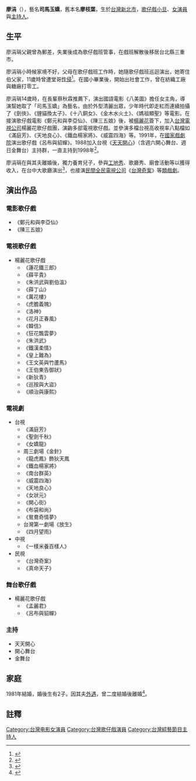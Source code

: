 {{藝人
| 姓名 = 司馬玉嬌
| 類型 = 女藝人
| 圖片 =
| 圖片尺寸 = 
| 圖片簡介 = 
| 原名 = 廖枝葉→廖涓琄
| 外文名 = 
| 外文 = 
| 羅馬拼音 = 
| 英文名 =
| 別名 = 
| 國籍 = {{ROC}}
| 籍貫 = 
| 出生日期 = {{birth date and age|1952|6|1}}
| 出生地點 = {{ROC|臺灣省}}[[臺北縣|臺北縣]]
| 父母     = 
| 逝世日期 =  
| 逝世地點 = 
| 職業 = [[演員|演員]]、[[主持人|主持人]]
| 語言 =  [[臺灣閩南語|台語]]、[[中華民國國語|國語]]
| 教育程度 = 
| 宗教信仰 = 
| 配偶 = {{marriage|吳煥輝1981|1995|reason=divorced}}<ref>[https://tw.appledaily.com/new/realtime/20160816/929220/ 【動畫走馬燈】司馬玉嬌2結2離同尪　金盡憂鬱酗酒毀容] {{Wayback|url=https://tw.appledaily.com/new/realtime/20160816/929220/ |date=20200624162741 }}.蘋果日報.2016-08-16</ref>
| 兒女 = 二子
| 出身地 = {{TWN}}
| 出道日期 = {{start date and age|1960}}
| 出道作 = 《八美圖》
| 代表作 = 電視劇：<br>《滿庭芳》<br>《鐵血楊家將》<br>《女嬌龍》<br>《南台群英》 <br>《威震四海》<br>《女狀元》  <br>  主持：<br>《天天開心》 <br> 歌仔戲：<br>楊麗花歌仔戲系列
| 活躍年代 = 1960年－1998年
| 唱片公司 = 
| 經紀公司 =
| 網站 = 
| 獎項 = 
| IMDb = 
}}

'''廖涓{{ruby|琄|quǎn}}'''（{{bd|1952年|6月1日|||}}），藝名'''司馬玉嬌'''，舊本名'''廖枝葉'''，生於[[台灣|台灣]][[新北市|新北市]]，[[歌仔戲|歌仔戲]][[小旦|小旦]]、[[女演員|女演員]]與[[主持人|主持人]]。

==生平==
廖涓琄父親曾為郵差，失業後成為歌仔戲班管事，在戲班解散後移居台北縣三重市。

廖涓琄小時候家境不好，父母在歌仔戲班工作時，她隨歌仔戲班巡迴演出，她寄住伯父家，11歲時曾遭堂哥[[性侵|性侵]]<ref>{{cite news|title=性侵、婚變　司馬玉嬌難以「天天開心」|url=http://www.nownews.com/n/2009/04/05/959492|accessdate=2016-08-16|agency=NOWnews|date=2009-04-05|archive-date=2016-10-09|archive-url=https://web.archive.org/web/20161009173145/http://www.nownews.com/n/2009/04/05/959492}}</ref>。在國小畢業後，開始出社會工作，曾在紡織工廠與糖廠打零工。

廖涓琄14歲時，在長輩蔡秋霖推薦下，演出國語電影《八美圖》擔任女主角，導演幫她取了「司馬玉嬌」為藝名，由於外型清麗出眾，少年時代即走紅而連續拍攝了《劍俠》、《貍貓換太子》、《十八銅女》、《金木水火土》、《媽祖顯聖》等電影。在接演歌仔戲電影《鄭元和與李亞仙》、《陳三五娘》後，被[[楊麗花|楊麗花]]簽下，加入[[台灣電視公司|台灣電視公司]]楊麗花歌仔戲團，演齣多部電視歌仔戲。並參演多檔台視高收視率八點檔如《滿庭芳》、《天地良心》、《鐵血楊家將》、《威震四海》等。1991年，在[[國家戲劇院|國家戲劇院]]演出歌仔戲《呂布與貂蟬》。1988加入台視《[[天天開心|天天開心]]》（含週六開心舞台、週日金舞台）主持群，一直主持到1998年<ref>{{cite news|author1=林丞偉|title=司馬玉嬌2結2離同尪　金盡憂鬱酗酒毀容|url=http://www.appledaily.com.tw/realtimenews/article/entertainment/20160816/929220|accessdate=2016-08-16|agency=台灣蘋果日報|date=2016-08-16|archive-date=2016-09-27|archive-url=https://web.archive.org/web/20160927074547/http://www.appledaily.com.tw/realtimenews/article/entertainment/20160816/929220}}</ref>。

廖涓琄在與其夫離婚後，獨力養育兒子，參與[[工地秀|工地秀]]、歌廳秀、廟會活動等以獲得收入，在台中大歌廳演出<ref>{{cite news|author1=陳尹宗、易慧慈|title=司馬玉嬌婚變傷痛 就醫漸康復|url=http://ent.ltn.com.tw/news/paper/491010|accessdate=2016-08-16|agency=自由時報|date=2011-05-10|archive-date=2019-11-30|archive-url=https://web.archive.org/web/20191130130712/https://ent.ltn.com.tw/news/paper/491010}}</ref>，也接演[[民間全民電視公司|民間全民電視公司]]《[[台灣奇案|台灣奇案]]》等[[類戲劇|類戲劇]]。

==演出作品==
===電影歌仔戲===
*《鄭元和與李亞仙》
*《陳三五娘》
===電視歌仔戲===
*楊麗花歌仔戲
**《蓮花鐵三郎》
** 《薛平貴》
** 《朱洪武與劉伯溫》
** 《薛丁山》
**《萬花樓》
**《虎膽義魄》
**  《洛神》
**  《花月正春風》
**   《韓信》
** 《狂花飄雲夢》
** 《朱洪武》
** 《鐵漢柔情》   
** 《皇上難為》   
** 《王文英與竹蘆馬》
**  《王伯東告御狀》
**  《新狄青》  
** 《巡按與大盜》
** 《順治與康熙》

===電視劇===
*台視
**《滿庭芳》
**《聖劍千秋》
** 《女嬌龍》
** 周三劇場《金針》
** 《龍虎鳳》飾狄天鳳
** 《鐵血楊家將》
** 《南台群英》 
** 《威震四海》
** 《天地良心》
** 《女狀元》
** 《開心街》
** 《布袋和尚》
** 《鴛鴦奇情夢》
**台灣第一劇場《放生》
** 《四月望雨》
*中視
**《一樣米養百樣人》
*民視
**《台灣奇案》
**《真命天子》

===舞台歌仔戲===
*楊麗花歌仔戲
** 《孟麗君》
** 《呂布與貂蟬》

===主持===
*天天開心
*開心舞台
*金舞台

==家庭==
1981年結婚，婚後生有2子。因其夫[[外遇|外遇]]，曾二度結婚後離婚<ref>{{cite news|title=司馬玉嬌同尪2結2離 被爆精神錯亂晚景淒涼|url=http://ent.ltn.com.tw/news/breakingnews/1796553|accessdate=2016-08-16|agency=自由時報|date=2016-08-16|archive-date=2022-03-16|archive-url=https://web.archive.org/web/20220316121923/https://ent.ltn.com.tw/news/breakingnews/1796553}}</ref>。

==註釋==
{{reflist}}

[[Category:台灣电影女演員|Category:台灣电影女演員]]
[[Category:台灣歌仔戲演員|Category:台灣歌仔戲演員]]
[[Category:台灣綜藝節目主持人|Category:台灣綜藝節目主持人]]